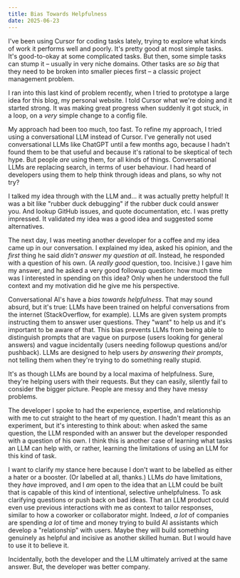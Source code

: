 ```yaml
---
title: Bias Towards Helpfulness
date: 2025-06-23
---
```


I've been using Cursor for coding tasks lately, trying to explore what kinds of work it performs well and poorly. It's pretty good at most simple tasks. It's good-to-okay at some complicated tasks. But then, some simple tasks can stump it – usually in very niche domains. Other tasks are _so big_ that they need to be broken into smaller pieces first – a classic project management problem.

<TestingShortCode />

I ran into this last kind of problem recently, when I tried to prototype a large idea for this blog, my personal website. I told Cursor what we're doing and it started strong. It was making great progress when suddenly it got stuck, in a loop, on a _very_ simple change to a config file.

My approach had been too much, too fast. To refine my approach, I tried using a conversational LLM instead of Cursor. I've generally not used conversational LLMs like ChatGPT until a few months ago, because I hadn't found them to be that useful and because it's rational to be skeptical of tech hype. But people _are_ using them, for all kinds of things. Conversational LLMs are replacing search, in terms of user behaviour. I had heard of developers using them to help think through ideas and plans, so why not try? 

I talked my idea through with the LLM and... it was actually pretty helpful! It was a bit like "rubber duck debugging" if the rubber duck could answer you. And lookup GitHub issues, and quote documentation, etc. I was pretty impressed. It validated my idea was a good idea and suggested some alternatives.

The next day, I was meeting another developer for a coffee and my idea came up in our conversation. I explained my idea, asked his opinion, and the _first_ thing he said _didn't answer my question at all_. Instead, he responded with a question of his own. (A _really good_ question, too. Incisive.) I gave him my answer, and he asked a very good followup question: how much time was I interested in spending on this idea? Only when he understood the full context and my motivation did he give me his perspective.

Conversational AI's have a _bias towards helpfulness_. That may sound absurd, but it's true: LLMs have been trained on helpful conversations from the internet (StackOverflow, for example). LLMs are given system prompts instructing them to answer user questions. They "want" to help us and it's important to be aware of that. This bias prevents LLMs from being able to distinguish prompts that are vague on purpose (users looking for general answers) and vague incidentally (users needing followup questions and/or pushback). LLMs are designed to help users _by answering their prompts_, not telling them when they're trying to do something really stupid.

It's as though LLMs are bound by a local maxima of helpfulness. Sure, they're helping users with their requests. But they can easily, silently fail to consider the bigger picture. People are messy and they have messy problems.

The developer I spoke to had the experience, expertise, and relationship with me to cut straight to the heart of my question. I hadn't meant this as an experiment, but it's interesting to think about: when asked the same question, the LLM responded with an answer but the developer responded with a question of his own. I think this is another case of learning what tasks an LLM can help with, or rather, learning the limitations of using an LLM for this kind of task.

I want to clarify my stance here because I don't want to be labelled as either a hater or a booster. (Or labelled at all, thanks.) LLMs _do_ have limitations, they _have_ improved, and I _am_ open to the idea that an LLM could be built that is capable of this kind of intentional, selective <em>un</em>helpfulness. To ask clarifying questions or push back on bad ideas. That an LLM product could even use previous interactions with me as context to tailor responses, similar to how a coworker or collaborator might. Indeed, _a lot_ of companies are spending _a lot_ of time and money trying to build AI assistants which develop a "relationship" with users. Maybe they will build something genuinely as helpful and incisive as another skilled human. But I would have to use it to believe it.

Incidentally, both the developer and the LLM ultimately arrived at the same answer. But, the developer was better company.
